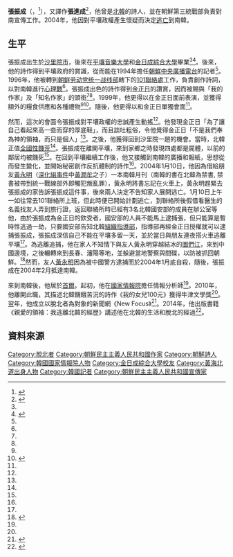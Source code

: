 {{Update|time=2021-02-22T16:05:46+00:00}}
{{noteTA
|G1=Country
|1=zh:北朝鮮; zh-cn:朝鲜; zh-tw:朝鮮; zh-hk:朝鮮; zh-sg:朝鲜;
|2=zh:南朝鮮; zh-cn:韩国; zh-tw:南韓; zh-hk:南韓; zh-sg:韩国;
}}

'''張振成'''（{{lang-ko|장진성}}，{{bd|1971年|||}}<ref name="singpao">{{cite news|title=「脫北」詩人張進成的詩|url=http://www.singpao.com/xw/ht/201402/t20140209_488132.html|work=成報|date=2014-02-09|accessdate=2015-03-03|deadurl=yes|archiveurl=https://web.archive.org/web/20150701042718/http://www.singpao.com/xw/ht/201402/t20140209_488132.html|archivedate=2015-07-01}}</ref>），又譯作'''張進成'''<ref>{{cite news |first= 王|last= 堯|title= 了解朝鮮：一個即將崩潰的極權國家？（上）|url= http://www.bbc.co.uk/zhongwen/trad/world/2014/10/141006_north_korea_introduction_one|work= BBC中文網|date= 2014-10-06|accessdate=2015-03-03 }}</ref>，他曾是[[北韓|北韓]]的詩人，並在朝鮮第三統戰部負責對南宣傳工作。2004年，他因對平壤政權產生懷疑而決定[[脫北者|逃亡]]到南韓。

==生平==
張振成出生於[[沙里院市|沙里院市]]，後來在[[平壤音樂大學|平壤音樂大學]]和[[金日成綜合大學|金日成綜合大學]]畢業<ref name="singpao"/><ref name="buzzorange">{{cite news |title= 曾為北韓政治核心圈的人物，這位脫北者預告：北韓五年內將有重大改變|url=http://buzzorange.com/2014/06/24/jang-jin-sung-if-anyone-thinks-north-korea-is-opening-up-they-are-mistaken/|work= Buzzorange.com|date= 2014-06-24|accessdate=2015-03-03 }}</ref>。後來，他的詩作得到平壤政府的賞識，從而能在1994年擔任[[朝鮮中央廣播電台|朝鮮中央廣播電台]]的記者<ref name="singpao"/>。1996年，他被轉到[[朝鲜劳动党统一战线部|朝鲜劳动党统一战线部]]轄下的[[101聯絡處|101聯絡處]]工作，負責創作詩詞，以對南韓進行[[心理戰|心理戰]]<ref name="buzzorange"/>。張振成出色的詩作得到[[金正日|金正日]]的讚賞，因而被賜與「我的作家」及「知名作家」的頭銜<ref name="singpao"/><ref name="buzzorange"/>。1999年，他更得以在金正日面前表演，並獲得額外的糧食供應和各種禮物<ref name="buzzorange"/><ref>{{cite web| url=http://www.ft.com/cms/s/2/9bf94e6e-d525-11e3-9187-00144feabdc0.html#axzz3DRswMOw4|title=‘Dear Leader’, by Jang Jin-sung | author=David Pilling | publisher=Financial Times|date=9-5-2014}}</ref>。隨後，他更得以和金正日單獨會面<ref name="buzzorange"/>。

然而，這次的會面令張振成對平壤政權的忠誠產生動搖<ref name="buzzorange"/>。他發現金正日「為了讓自己看起來高一些而穿的厚底鞋」，而且談吐粗俗，令他覺得金正日「不是我們奉為神的領袖，而只是個人」<ref name="buzzorange"/>。之後，他獲得回到沙里院一趟的機會。當時，北韓正值[[朝鲜饥荒|全國性饑荒]]<ref name="buzzorange"/>。張振成在離開平壤，來到家鄉之時發現四處都是屍體，以前的鄰居均被饑死<ref name="buzzorange"/>。在回到平壤繼續工作後，他又接觸到南韓的廣播和報紙，思想從而發生變化，並開始秘密創作反抗體制的詩作<ref name="singpao"/>。2004年1月10日，他因為借給朋友[[黃永明_(朝鮮)|黃永明]]（[[深化組事件|深化組事件]]中[[黃潤牟|黃潤牟]]之子）一本南韓月刊（南韓的書在北韓為禁書, 禁書被帶到統一戰線部外即觸犯叛亂罪），黃永明將書忘記在火車上，黃永明趕緊去張振成的家告訴張振成這件事，後來兩人決定不告知家人展開逃亡。1月10日上午一如往常去101聯絡所上班，但此時便已開始計劃逃亡，到聯絡所後假借看醫生的名義找友人弄到旅行證，返回聯絡所時已經有3名北韓國安部的成員在辦公室等他，由於張振成為金正日的欽受者，國安部的人員不能馬上逮捕張，但只能算是暫時性逃過一劫，只要國安部告知北韓[[朝鲜劳动党中央委员会组织指导部|組織指導部]]，指導部再經金正日授權就可以逮捕張振成，張振成深信自己不能在平壤多留一天，並於當日與朋友連夜搭火車逃離平壤<ref name="singpao"/>。為逃離追捕，他在家人不知情下與友人黃永明穿越結冰的[[圖們江|圖們江]]，來到中國邊境，之後輾轉來到長春、瀋陽等地，並躲避當地警察與間碟，以防被抓回朝鮮。<ref>
{{cite web|url=http://www.chathamhouse.org/publications/twt/archive/view/187813 |title=Ten minutes with...Jang Jin-sun|publisher=Chatham House|author=Libby Powell}}</ref>然而，友人[[黃永明_(朝鮮)|黃永明]]因為被中國警方逮捕而於2004年1月底自殺，隨後，張振成在2004年2月抵達南韓。

來到南韓後，他居於[[首爾|首爾]]。起初，他在[[大韓民國國家情報院|國家情報院]]擔任情報分析師<ref name="buzzorange"/>。2010年，他離開此職，其描述北韓饑餓苦況的詩作《我的女兒100元》獲得牛津文學獎<ref name="singpao"/>。翌年，他成立以脫北者為對象的新聞網《New Focus》<ref>{{cite web|url=http://www.nknews.org/content_author/jang-jin-sung/ |title=Jang Jin-sung|publisher=NK News|quote=Jang Jin-sung is North Korea’s former poet laureate under Kim Jong Il, and is now Editor-in-chief of New Focus International.}}</ref>。2014年，他出版書籍《親愛的領袖：我逃離北韓的經歷》講述他在北韓的生活和脫北的經過<ref>{{cite web|url=http://www.washingtonpost.com/opinions/book-review-dear-leader-a-look-inside-north-korea-by-jang-jin-sung/2014/06/06/7e799fb6-cbdd-11e3-a75e-463587891b57_story.html | author=Blaine Harden|publisher=The Washington Post|date=2014-06-06|title=Book review: ‘Dear Leader,’ a look inside North Korea, by Jang Jin-sung}}</ref>。

==資料來源==
{{Reflist}}

[[Category:脫北者|Category:脫北者]]
[[Category:朝鮮民主主義人民共和國作家|Category:朝鮮民主主義人民共和國作家]]
[[Category:朝鮮詩人|Category:朝鮮詩人]]
[[Category:韓國國家情報院人物|Category:韓國國家情報院人物]]
[[Category:金日成綜合大學校友|Category:金日成綜合大學校友]]
[[Category:黃海北道出身人物|Category:黃海北道出身人物]]
[[Category:韓國記者|Category:韓國記者]]
[[Category:朝鮮民主主義人民共和國宣傳家|Category:朝鮮民主主義人民共和國宣傳家]]